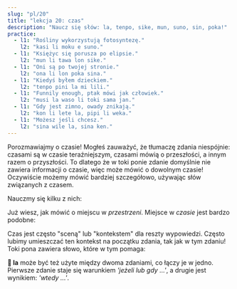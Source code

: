 ```yaml
---
slug: "pl/20"
title: "lekcja 20: czas"
description: "Naucz się słów: la, tenpo, sike, mun, suno, sin, poka!"
practice:
  - l1: "Rośliny wykorzystują fotosyntezę."
    l2: "kasi li moku e suno."
  - l1: "Księżyc się porusza po elipsie."
    l2: "mun li tawa lon sike."
  - l1: "Oni są po twojej stronie."
    l2: "ona li lon poka sina."
  - l1: "Kiedyś byłem dzieckiem."
    l2: "tenpo pini la mi lili."
  - l1: "Funnily enough, ptak mówi jak człowiek."
    l2: "musi la waso li toki sama jan."
  - l1: "Gdy jest zimno, owady znikają."
    l2: "kon li lete la, pipi li weka."
  - l1: "Możesz jeśli chcesz."
    l2: "sina wile la, sina ken."
---
```



Porozmawiajmy o czasie! Mogłeś zauważyć, że tłumaczę zdania niespójnie: czasami są w czasie teraźniejszym, czasami mówią o przeszłości, a innym razem o przyszłości. To dlatego że w toki ponie zdanie domyślnie nie zawiera informacji o czasie, więc może mówić o dowolnym czasie! Oczywiście możemy mówić bardziej szczegółowo, używając słów związanych z czasem.

Nauczmy się kilku z nich:

<List>
  <Word sl="tenpo" m="czas, moment, sytuacja" />
  <Word sl="sike" m="okrągły, powtarzający, coroczny; koło, piłka" />
  <Word sl="mun" m="księżyc, ciało niebieskie" />
  <Word sl="suno" m="słońce, światło dzienne; jasny" />
  <Word sl="sin" m="nowy, świeży; jeszcze raz" />
  <Word sl="poka" m="bok, sąsiedztwo; blisko" />
</List>

Już wiesz, jak mówić o miejscu w *przestrzeni*. Miejsce w *czasie* jest bardzo podobne:

<List>
  <Word sl="lon tenpo kama" m="w nadchodzącym czasie, w przyszłości" />
  <Word sl="lon tenpo pini" m="w zakończonym czasie, w przeszłości" />
  <Word sl="lon tenpo ni" m="w tym czasie" />
  <Sentence sl="soweli lili mi o kama suli lon tenpo kama!" m="Niech mój mały kotek urośnie w przyszłości!" />
  <Sentence sl="ma Loma li ma suli lon tenpo weka." m="Rzym był wielkim imperium dawno temu." />
</List>

Czas jest często "sceną" lub "kontekstem" dla reszty wypowiedzi. Często lubimy umieszczać ten kontekst na początku zdania, tak jak w tym zdaniu! Toki pona zawiera słowo, które w tym pomaga:

<List>
  <Word sl="la" m="as for ..., speaking of ..., gdy ..., jeżeli ..." />
  <Word sl="ken la" m="może ..." />
  <Word sl="open la" m="na początek ..." />
  <Word sl="lipu la" m="co do książki ..." />
  <Word sl="tenpo la" m="czasami ..." />
  <Word sl="tenpo pini la" m="w przeszłości ..." />
  <Word sl="tenpo suno kama la" m="następnego dnia, ...; jutro ..." />
  <Sentence sl="sin la mi wile toki e ni:" m="Jeszcze raz chcę powiedzieć, że..." />
  <Sentence sl="mi pali e ni lon tenpo kama poka." m="Popracuję nad tym wkrótce." />
</List>

**󱤡 la** może być też użyte między dwoma zdaniami, co łączy je w jedno. Pierwsze zdanie staje się warunkiem *'jeżeli lub gdy ...'*, a drugie jest wynikiem: *'wtedy ...'*.

<List>
  <Word sl="suno li pini." m="Słońce zachodzi." />
  <Word sl="mi lape." m="Śpię." />
  <Sentence sl="suno li pini la, mi lape." m="Gdy słońce zachodzi, wtedy śpię." />
</List>

<Practice exercises={frontmatter.practice} client:load />
